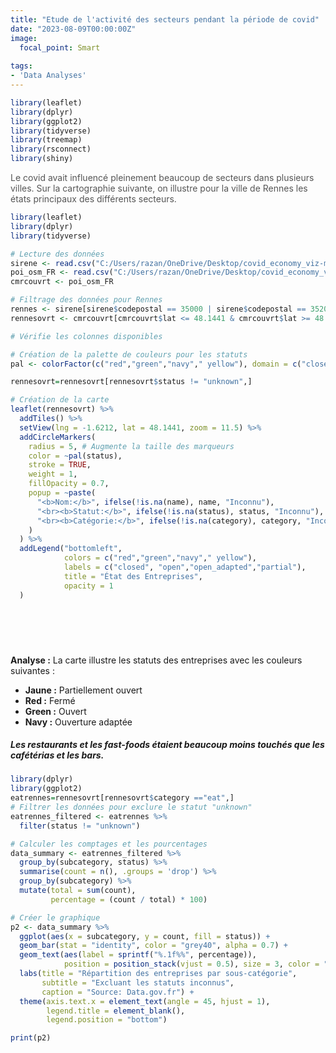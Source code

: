 ```yaml
---
title: "Etude de l'activité des secteurs pendant la période de covid"
date: "2023-08-09T00:00:00Z"
image:
  focal_point: Smart
  
tags:
- 'Data Analyses'
---
```






```r

library(leaflet)
library(dplyr) 
library(ggplot2)
library(tidyverse)
library(treemap)
library(rsconnect)
library(shiny)

```

<span style="color: #555555;">Le covid avait influencé pleinement beaucoup de secteurs dans plusieurs villes.</span>
<span style="color: #555555;">Sur la cartographie suivante, on illustre pour la ville de Rennes les états principaux des différents secteurs.</span>

```r



library(leaflet)
library(dplyr)
library(tidyverse)

# Lecture des données
sirene <- read.csv("C:/Users/razan/OneDrive/Desktop/covid_economy_viz-main/sirene_bretagne.csv", sep=";")
poi_osm_FR <- read.csv("C:/Users/razan/OneDrive/Desktop/covid_economy_viz-main/poi_osm_FR.csv")
cmrcouvrt <- poi_osm_FR

# Filtrage des données pour Rennes
rennes <- sirene[sirene$codepostal == 35000 | sirene$codepostal == 35200 | sirene$codepostal == 35700,]
rennesovrt <- cmrcouvrt[cmrcouvrt$lat <= 48.1441 & cmrcouvrt$lat >= 48.0813 & cmrcouvrt$lon >= -1.7437 & cmrcouvrt$lon <= -1.6212,]

# Vérifie les colonnes disponibles

# Création de la palette de couleurs pour les statuts
pal <- colorFactor(c("red","green","navy"," yellow"), domain = c("closed", "open","open_adapted","partial"))

rennesovrt=rennesovrt[rennesovrt$status != "unknown",]

# Création de la carte
leaflet(rennesovrt) %>% 
  addTiles() %>% 
  setView(lng = -1.6212, lat = 48.1441, zoom = 11.5) %>% 
  addCircleMarkers(
    radius = 5, # Augmente la taille des marqueurs
    color = ~pal(status),
    stroke = TRUE, 
    weight = 1,
    fillOpacity = 0.7,
    popup = ~paste(
      "<b>Nom:</b>", ifelse(!is.na(name), name, "Inconnu"), 
      "<br><b>Statut:</b>", ifelse(!is.na(status), status, "Inconnu"),
      "<br><b>Catégorie:</b>", ifelse(!is.na(category), category, "Inconnue")
    )
  ) %>% 
  addLegend("bottomleft", 
            colors = c("red","green","navy"," yellow"), 
            labels = c("closed", "open","open_adapted","partial"),
            title = "État des Entreprises",
            opacity = 1
  )





```

\




**Analyse :** La carte illustre les statuts des entreprises avec les couleurs suivantes :

- **Jaune :** Partiellement ouvert 
- **Red :** Fermé
- **Green :** Ouvert
- **Navy :** Ouverture  adaptée



#####  Les restaurants et les fast-foods étaient beaucoup moins touchés que les cafétérias et les bars.

```r

library(dplyr)
library(ggplot2)
eatrennes=rennesovrt[rennesovrt$category =="eat",]
# Filtrer les données pour exclure le statut "unknown"
eatrennes_filtered <- eatrennes %>%
  filter(status != "unknown")

# Calculer les comptages et les pourcentages
data_summary <- eatrennes_filtered %>%
  group_by(subcategory, status) %>%
  summarise(count = n(), .groups = 'drop') %>%
  group_by(subcategory) %>%
  mutate(total = sum(count),
         percentage = (count / total) * 100)

# Créer le graphique
p2 <- data_summary %>%
  ggplot(aes(x = subcategory, y = count, fill = status)) +
  geom_bar(stat = "identity", color = "grey40", alpha = 0.7) +
  geom_text(aes(label = sprintf("%.1f%%", percentage)),
            position = position_stack(vjust = 0.5), size = 3, color = "black") +
  labs(title = "Répartition des entreprises par sous-catégorie",
       subtitle = "Excluant les statuts inconnus",
       caption = "Source: Data.gov.fr") +
  theme(axis.text.x = element_text(angle = 45, hjust = 1),
        legend.title = element_blank(),
        legend.position = "bottom")

print(p2)



```